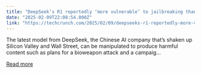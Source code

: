 ```yaml
---
title: "DeepSeek’s R1 reportedly ‘more vulnerable’ to jailbreaking than other AI models"
date: "2025-02-09T22:08:54.000Z"
link: "https://techcrunch.com/2025/02/09/deepseeks-r1-reportedly-more-vulnerable-to-jailbreaking-than-other-ai-models/"
---
```


The latest model from DeepSeek, the Chinese AI company that’s shaken up Silicon Valley and Wall Street, can be manipulated to produce harmful content such as plans for a bioweapon attack and a campaig...

[Read more](https://techcrunch.com/2025/02/09/deepseeks-r1-reportedly-more-vulnerable-to-jailbreaking-than-other-ai-models/)
